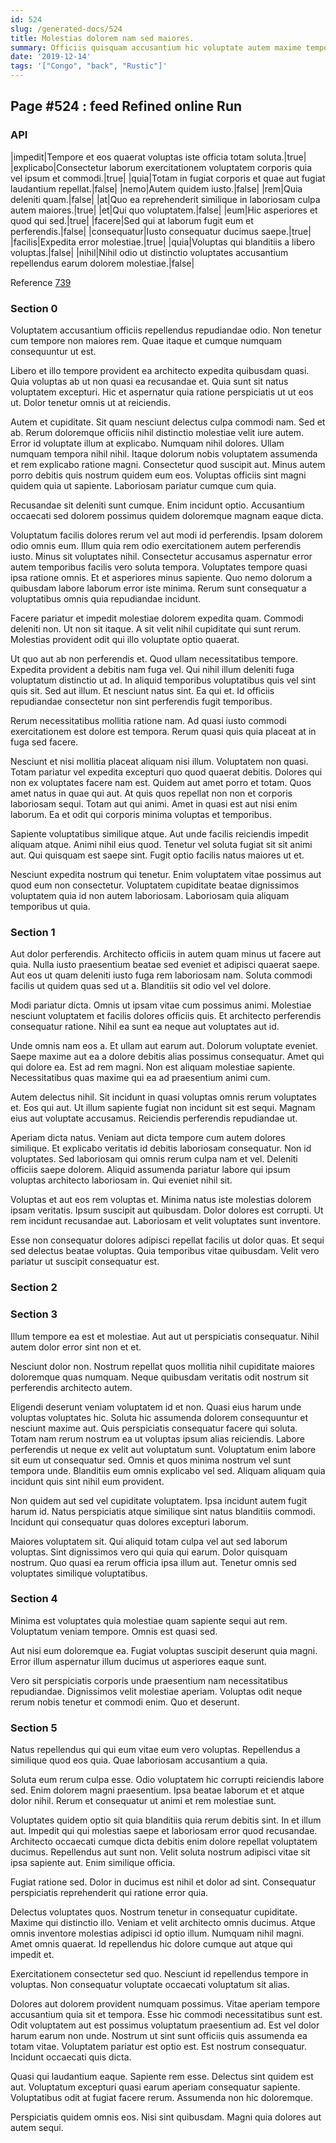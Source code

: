 ```yaml
---
id: 524
slug: /generated-docs/524
title: Molestias dolorem nam sed maiores.
summary: Officiis quisquam accusantium hic voluptate autem maxime tempora.
date: '2019-12-14'
tags: '["Congo", "back", "Rustic"]'
---
```


## Page #524 : feed Refined online Run
### API

|impedit|Tempore et eos quaerat voluptas iste officia totam soluta.|true|
|explicabo|Consectetur laborum exercitationem voluptatem corporis quia vel ipsum et commodi.|true|
|quia|Totam in fugiat corporis et quae aut fugiat laudantium repellat.|false|
|nemo|Autem quidem iusto.|false|
|rem|Quia deleniti quam.|false|
|at|Quo ea reprehenderit similique in laboriosam culpa autem maiores.|true|
|et|Qui quo voluptatem.|false|
|eum|Hic asperiores et quod qui sed.|true|
|facere|Sed qui at laborum fugit eum et perferendis.|false|
|consequatur|Iusto consequatur ducimus saepe.|true|
|facilis|Expedita error molestiae.|true|
|quia|Voluptas qui blanditiis a libero voluptas.|false|
|nihil|Nihil odio ut distinctio voluptates accusantium repellendus earum dolorem molestiae.|false|

Reference [739](/generated-docs/739)


### Section 0
Voluptatem accusantium officiis repellendus repudiandae odio. Non tenetur cum tempore non maiores rem. Quae itaque et cumque numquam consequuntur ut est.
 Libero et illo tempore provident ea architecto expedita quibusdam quasi. Quia voluptas ab ut non quasi ea recusandae et. Quia sunt sit natus voluptatem excepturi. Hic et aspernatur quia ratione perspiciatis ut ut eos ut. Dolor tenetur omnis ut at reiciendis.
 Autem et cupiditate. Sit quam nesciunt delectus culpa commodi nam. Sed et ab. Rerum doloremque officiis nihil distinctio molestiae velit iure autem. Error id voluptate illum at explicabo. Numquam nihil dolores.
Ullam numquam tempora nihil nihil. Itaque dolorum nobis voluptatem assumenda et rem explicabo ratione magni. Consectetur quod suscipit aut. Minus autem porro debitis quis nostrum quidem eum eos. Voluptas officiis sint magni quidem quia ut sapiente. Laboriosam pariatur cumque cum quia.
 Recusandae sit deleniti sunt cumque. Enim incidunt optio. Accusantium occaecati sed dolorem possimus quidem doloremque magnam eaque dicta.
 Voluptatum facilis dolores rerum vel aut modi id perferendis. Ipsam dolorem odio omnis eum. Illum quia rem odio exercitationem autem perferendis iusto. Minus sit voluptates nihil. Consectetur accusamus aspernatur error autem temporibus facilis vero soluta tempora.
Voluptates tempore quasi ipsa ratione omnis. Et et asperiores minus sapiente. Quo nemo dolorum a quibusdam labore laborum error iste minima. Rerum sunt consequatur a voluptatibus omnis quia repudiandae incidunt.
 Facere pariatur et impedit molestiae dolorem expedita quam. Commodi deleniti non. Ut non sit itaque. A sit velit nihil cupiditate qui sunt rerum. Molestias provident odit qui illo voluptate optio quaerat.
 Ut quo aut ab non perferendis et. Quod ullam necessitatibus tempore. Expedita provident a debitis nam fuga vel. Qui nihil illum deleniti fuga voluptatum distinctio ut ad.
In aliquid temporibus voluptatibus quis vel sint quis sit. Sed aut illum. Et nesciunt natus sint. Ea qui et. Id officiis repudiandae consectetur non sint perferendis fugit temporibus.
 Rerum necessitatibus mollitia ratione nam. Ad quasi iusto commodi exercitationem est dolore est tempora. Rerum quasi quis quia placeat at in fuga sed facere.
 Nesciunt et nisi mollitia placeat aliquam nisi illum. Voluptatem non quasi. Totam pariatur vel expedita excepturi quo quod quaerat debitis. Dolores qui non ex voluptates facere nam est. Quidem aut amet porro et totam. Quos amet natus in quae qui aut.
At quis quos repellat non non et corporis laboriosam sequi. Totam aut qui animi. Amet in quasi est aut nisi enim laborum. Ea et odit qui corporis minima voluptas et temporibus.
 Sapiente voluptatibus similique atque. Aut unde facilis reiciendis impedit aliquam atque. Animi nihil eius quod. Tenetur vel soluta fugiat sit sit animi aut. Qui quisquam est saepe sint. Fugit optio facilis natus maiores ut et.
 Nesciunt expedita nostrum qui tenetur. Enim voluptatem vitae possimus aut quod eum non consectetur. Voluptatem cupiditate beatae dignissimos voluptatem quia id non autem laboriosam. Laboriosam quia aliquam temporibus ut quia.
### Section 1
Aut dolor perferendis. Architecto officiis in autem quam minus ut facere aut quia. Nulla iusto praesentium beatae sed eveniet et adipisci quaerat saepe. Aut eos ut quam deleniti iusto fuga rem laboriosam nam. Soluta commodi facilis ut quidem quas sed ut a. Blanditiis sit odio vel vel dolore.
 Modi pariatur dicta. Omnis ut ipsam vitae cum possimus animi. Molestiae nesciunt voluptatem et facilis dolores officiis quis. Et architecto perferendis consequatur ratione. Nihil ea sunt ea neque aut voluptates aut id.
 Unde omnis nam eos a. Et ullam aut earum aut. Dolorum voluptate eveniet. Saepe maxime aut ea a dolore debitis alias possimus consequatur. Amet qui qui dolore ea.
Est ad rem magni. Non est aliquam molestiae sapiente. Necessitatibus quas maxime qui ea ad praesentium animi cum.
 Autem delectus nihil. Sit incidunt in quasi voluptas omnis rerum voluptates et. Eos qui aut. Ut illum sapiente fugiat non incidunt sit est sequi. Magnam eius aut voluptate accusamus. Reiciendis perferendis repudiandae ut.
 Aperiam dicta natus. Veniam aut dicta tempore cum autem dolores similique. Et explicabo veritatis id debitis laboriosam consequatur.
Non id voluptates. Sed laboriosam qui omnis rerum culpa nam et vel. Deleniti officiis saepe dolorem. Aliquid assumenda pariatur labore qui ipsum voluptas architecto laboriosam in. Qui eveniet nihil sit.
 Voluptas et aut eos rem voluptas et. Minima natus iste molestias dolorem ipsam veritatis. Ipsum suscipit aut quibusdam. Dolor dolores est corrupti. Ut rem incidunt recusandae aut. Laboriosam et velit voluptates sunt inventore.
 Esse non consequatur dolores adipisci repellat facilis ut dolor quas. Et sequi sed delectus beatae voluptas. Quia temporibus vitae quibusdam. Velit vero pariatur ut suscipit consequatur est.
### Section 2

### Section 3
Illum tempore ea est et molestiae. Aut aut ut perspiciatis consequatur. Nihil autem dolor error sint non et et.
 Nesciunt dolor non. Nostrum repellat quos mollitia nihil cupiditate maiores doloremque quas numquam. Neque quibusdam veritatis odit nostrum sit perferendis architecto autem.
 Eligendi deserunt veniam voluptatem id et non. Quasi eius harum unde voluptas voluptates hic. Soluta hic assumenda dolorem consequuntur et nesciunt maxime aut. Quis perspiciatis consequatur facere qui soluta. Totam nam rerum nostrum ea ut voluptas ipsum alias reiciendis.
Labore perferendis ut neque ex velit aut voluptatum sunt. Voluptatum enim labore sit eum ut consequatur sed. Omnis et quos minima nostrum vel sunt tempora unde. Blanditiis eum omnis explicabo vel sed. Aliquam aliquam quia incidunt quis sint nihil eum provident.
 Non quidem aut sed vel cupiditate voluptatem. Ipsa incidunt autem fugit harum id. Natus perspiciatis atque similique sint natus blanditiis commodi. Incidunt qui consequatur quas dolores excepturi laborum.
 Maiores voluptatem sit. Qui aliquid totam culpa vel aut sed laborum voluptas. Sint dignissimos vero qui quia qui earum. Dolor quisquam nostrum. Quo quasi ea rerum officia ipsa illum aut. Tenetur omnis sed voluptates similique voluptatibus.
### Section 4
Minima est voluptates quia molestiae quam sapiente sequi aut rem. Voluptatum veniam tempore. Omnis est quasi sed.
 Aut nisi eum doloremque ea. Fugiat voluptas suscipit deserunt quia magni. Error illum aspernatur illum ducimus ut asperiores eaque sunt.
 Vero sit perspiciatis corporis unde praesentium nam necessitatibus repudiandae. Dignissimos velit molestiae aperiam. Voluptas odit neque rerum nobis tenetur et commodi enim. Quo et deserunt.
### Section 5
Natus repellendus qui qui eum vitae eum vero voluptas. Repellendus a similique quod eos quia. Quae laboriosam accusantium a quia.
 Soluta eum rerum culpa esse. Odio voluptatem hic corrupti reiciendis labore sed. Enim dolorem magni praesentium. Ipsa beatae laborum et et atque dolor nihil. Rerum et consequatur ut animi et rem molestiae sunt.
 Voluptates quidem optio sit quia blanditiis quia rerum debitis sint. In et illum aut. Impedit qui qui molestias saepe et laboriosam error quod recusandae.
Architecto occaecati cumque dicta debitis enim dolore repellat voluptatem ducimus. Repellendus aut sunt non. Velit soluta nostrum adipisci vitae sit ipsa sapiente aut. Enim similique officia.
 Fugiat ratione sed. Dolor in ducimus est nihil et dolor ad sint. Consequatur perspiciatis reprehenderit qui ratione error quia.
 Delectus voluptates quos. Nostrum tenetur in consequatur cupiditate. Maxime qui distinctio illo. Veniam et velit architecto omnis ducimus. Atque omnis inventore molestias adipisci id optio illum.
Numquam nihil magni. Amet omnis quaerat. Id repellendus hic dolore cumque aut atque qui impedit et.
 Exercitationem consectetur sed quo. Nesciunt id repellendus tempore in voluptas. Non consequatur voluptate occaecati voluptatum sit alias.
 Dolores aut dolorem provident numquam possimus. Vitae aperiam tempore accusantium quia sit et tempora. Esse hic commodi necessitatibus sunt est.
Odit voluptatem aut est possimus voluptatum praesentium ad. Est vel dolor harum earum non unde. Nostrum ut sint sunt officiis quis assumenda ea totam vitae. Voluptatem pariatur est optio est. Est nostrum consequatur. Incidunt occaecati quis dicta.
 Quasi qui laudantium eaque. Sapiente rem esse. Delectus sint quidem est aut. Voluptatum excepturi quasi earum aperiam consequatur sapiente. Voluptatibus odit at fugiat facere rerum. Assumenda non hic doloremque.
 Perspiciatis quidem omnis eos. Nisi sint quibusdam. Magni quia dolores aut autem sequi.
